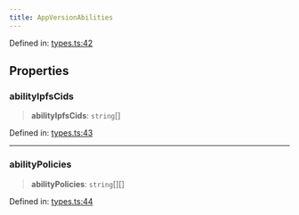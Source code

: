 ```yaml
---
title: AppVersionAbilities
---
```


Defined in: [types.ts:42](https://github.com/LIT-Protocol/Vincent/blob/4f61b0b06d818c2273457b0cc8a4e68ed21a72ed/packages/libs/contracts-sdk/src/types.ts#L42)

## Properties

### abilityIpfsCids

> **abilityIpfsCids**: `string`[]

Defined in: [types.ts:43](https://github.com/LIT-Protocol/Vincent/blob/4f61b0b06d818c2273457b0cc8a4e68ed21a72ed/packages/libs/contracts-sdk/src/types.ts#L43)

***

### abilityPolicies

> **abilityPolicies**: `string`[][]

Defined in: [types.ts:44](https://github.com/LIT-Protocol/Vincent/blob/4f61b0b06d818c2273457b0cc8a4e68ed21a72ed/packages/libs/contracts-sdk/src/types.ts#L44)
